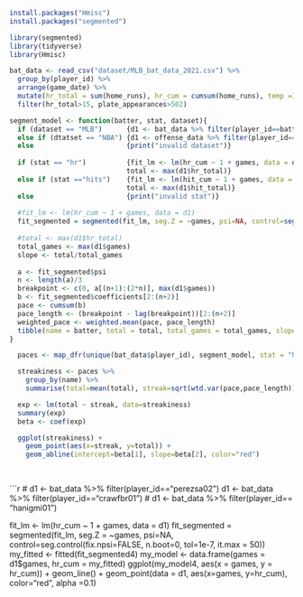 ```r
install.packages("Hmisc")
install.packages("segmented")

library(segmented)
library(tidyverse)  
library(Hmisc)
```


```r
bat_data <- read_csv("dataset/MLB_bat_data_2021.csv") %>% 
  group_by(player_id) %>% 
  arrange(game_date) %>% 
  mutate(hr_total = sum(home_runs), hr_cum = cumsum(home_runs), temp =1, games = cumsum(temp), plate_appearances = sum(pa)) %>%
  filter(hr_total>15, plate_appearances>502)
```


```r
segment_model <- function(batter, stat, dataset){
  if (dataset == "MLB")      {d1 <- bat_data %>% filter(player_id==batter)} 
  else if (dtatset == "NBA") {d1 <- offense_data %>% filter(player_id==batter)} 
  else                       {print("invalid dataset")}
  
  if (stat == "hr")          {fit_lm <- lm(hr_cum ~ 1 + games, data = d1)
                             total <- max(d1$hr_total)}
  else if (stat =="hits")    {fit_lm <- lm(hit_cum ~ 1 + games, data = d1)
                             total <- max(d1$hit_total)}
  else                       {print("invalid stat")}
  
  #fit_lm <- lm(hr_cum ~ 1 + games, data = d1)
  fit_segmented = segmented(fit_lm, seg.Z = ~games, psi=NA, control=seg.control(fix.npsi=FALSE, n.boot=0, tol=1e-7, it.max = 50))
  
  #total <- max(d1$hr_total)
  total_games <- max(d1$games)
  slope <- total/total_games
  
  a <- fit_segmented$psi
  n <- length(a)/3
  breakpoint <- c(0, a[(n+1):(2*n)], max(d1$games))
  b <- fit_segmented$coefficients[2:(n+2)]
  pace <- cumsum(b)
  pace_length <- (breakpoint - lag(breakpoint))[2:(n+2)]
  weighted_pace <- weighted.mean(pace, pace_length)
  tibble(name = batter, total = total, total_games = total_games, slope  = slope, weighted_pace = weighted_pace, pace = pace, pace_length = pace_length)
}
```

```r
  paces <- map_dfr(unique(bat_data$player_id), segment_model, stat = "hr", dataset = "MLB")
```

```r
  streakiness <- paces %>% 
    group_by(name) %>% 
    summarise(total=mean(total), streak=sqrt(wtd.var(pace,pace_length)))

  exp <- lm(total ~ streak, data=streakiness)
  summary(exp)
  beta <- coef(exp)

  ggplot(streakiness) +
    geom_point(aes(x=streak, y=total)) +
    geom_abline(intercept=beta[1], slope=beta[2], color="red")
  
  

```

```r
# d1 <- bat_data %>% filter(player_id=="perezsa02")
d1 <- bat_data %>% filter(player_id=="crawfbr01")
# d1 <- bat_data %>% filter(player_id== "hanigmi01")

fit_lm <- lm(hr_cum ~ 1 + games, data = d1)
fit_segmented = segmented(fit_lm, seg.Z = ~games, psi=NA, control=seg.control(fix.npsi=FALSE, n.boot=0, tol=1e-7, it.max = 50))
my_fitted <- fitted(fit_segmented4)
my_model <- data.frame(games = d1$games, hr_cum = my_fitted)
ggplot(my_model4, aes(x = games, y = hr_cum)) + geom_line() + geom_point(data = d1, aes(x=games, y=hr_cum), color="red", alpha =0.1)